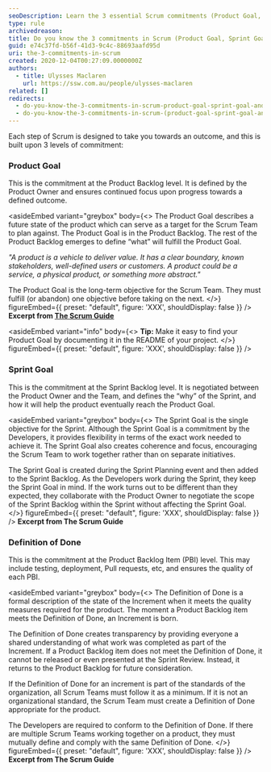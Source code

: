 ```yaml
---
seoDescription: Learn the 3 essential Scrum commitments (Product Goal, Sprint Goal, Definition of Done) for effective project management
type: rule
archivedreason:
title: Do you know the 3 commitments in Scrum (Product Goal, Sprint Goal, and Definition of Done)?
guid: e74c37fd-b56f-41d3-9c4c-88693aafd95d
uri: the-3-commitments-in-scrum
created: 2020-12-04T00:27:09.0000000Z
authors:
  - title: Ulysses Maclaren
    url: https://ssw.com.au/people/ulysses-maclaren
related: []
redirects:
  - do-you-know-the-3-commitments-in-scrum-product-goal-sprint-goal-and-definition-of-done
  - do-you-know-the-3-commitments-in-scrum-(product-goal-sprint-goal-and-definition-of-done)
---
```


Each step of Scrum is designed to take you towards an outcome, and this is built upon 3 levels of commitment:
### Product Goal

This is the commitment at the Product Backlog level. It is defined by the Product Owner and ensures continued focus upon progress towards a defined outcome.

<asideEmbed
  variant="greybox"
  body={<>
    The Product Goal describes a future state of the product which can serve as a target for the Scrum Team to plan against. The Product Goal is in the Product Backlog. The rest of the Product Backlog emerges to define “what” will fulfill the Product Goal.

_"A product is a vehicle to deliver value. It has a clear boundary, known stakeholders, well-defined users or customers. A product could be a service, a physical product, or something more abstract."_

The Product Goal is the long-term objective for the Scrum Team. They must fulfill (or abandon) one objective before taking on the next.
  </>}
  figureEmbed={{
    preset: "default",
    figure: 'XXX',
    shouldDisplay: false
  }}
/>
**Excerpt from [The Scrum Guide](https://scrumguides.org/scrum-guide.html)**

<asideEmbed
  variant="info"
  body={<>
    **Tip:** Make it easy to find your Product Goal by documenting it in the README of your project.
  </>}
  figureEmbed={{
    preset: "default",
    figure: 'XXX',
    shouldDisplay: false
  }}
/>

### Sprint Goal

This is the commitment at the Sprint Backlog level. It is negotiated between the Product Owner and the Team, and defines the “why” of the Sprint, and how it will help the product eventually reach the Product Goal.

<asideEmbed
  variant="greybox"
  body={<>
    The Sprint Goal is the single objective for the Sprint. Although the Sprint Goal is a commitment by the Developers, it provides flexibility in terms of the exact work needed to achieve it. The Sprint Goal also creates coherence and focus, encouraging the Scrum Team to work together rather than on separate initiatives.

The Sprint Goal is created during the Sprint Planning event and then added to the Sprint Backlog. As the Developers work during the Sprint, they keep the Sprint Goal in mind. If the work turns out to be different than they expected, they collaborate with the Product Owner to negotiate the scope of the Sprint Backlog within the Sprint without affecting the Sprint Goal.
  </>}
  figureEmbed={{
    preset: "default",
    figure: 'XXX',
    shouldDisplay: false
  }}
/>
**Excerpt from The Scrum Guide**

### Definition of Done

This is the commitment at the Product Backlog Item (PBI) level. This may include testing, deployment, Pull requests, etc, and ensures the quality of each PBI.

<asideEmbed
  variant="greybox"
  body={<>
    The Definition of Done is a formal description of the state of the Increment when it meets the quality measures required for the product.
The moment a Product Backlog item meets the Definition of Done, an Increment is born.

The Definition of Done creates transparency by providing everyone a shared understanding of what work was completed as part of the Increment. If a Product Backlog item does not meet the Definition of Done, it cannot be released or even presented at the Sprint Review. Instead, it returns to the Product Backlog for future consideration.

If the Definition of Done for an increment is part of the standards of the organization, all Scrum Teams must follow it as a minimum. If it is not an organizational standard, the Scrum Team must create a Definition of Done appropriate for the product.

The Developers are required to conform to the Definition of Done. If there are multiple Scrum Teams working together on a product, they must mutually define and comply with the same Definition of Done.
  </>}
  figureEmbed={{
    preset: "default",
    figure: 'XXX',
    shouldDisplay: false
  }}
/>
**Excerpt from The Scrum Guide**